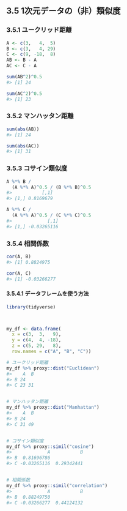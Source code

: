 ## 3.5 1次元データの（非）類似度

### 3.5.1 ユークリッド距離

```r
A <- c(3,   4,  5)
B <- c(3,   4, 29)
C <- c(9, -18,  8)
AB <- B - A
AC <- C - A

sum(AB^2)^0.5
#> [1] 24

sum(AC^2)^0.5
#> [1] 23
```

### 3.5.2 マンハッタン距離

```r
sum(abs(AB))
#> [1] 24

sum(abs(AC))
#> [1] 31
```

### 3.5.3 コサイン類似度

```r
A %*% B /
  (A %*% A)^0.5 / (B %*% B)^0.5
#>           [,1]
#> [1,] 0.8169679

A %*% C /
  (A %*% A)^0.5 / (C %*% C)^0.5
#>             [,1]
#> [1,] -0.03265116
```

### 3.5.4 相関係数

```r
cor(A, B)
#> [1] 0.8824975

cor(A, C)
#> [1] -0.03266277
```

#### 3.5.4.1 データフレームを使う方法

```r
library(tidyverse)



my_df <- data.frame(
  x = c(3,  3,   9),
  y = c(4,  4, -18),
  z = c(5, 29,   8),
  row.names = c("A", "B", "C"))

# ユークリッド距離
my_df %>% proxy::dist("Euclidean")
#>    A  B
#> B 24   
#> C 23 31


# マンハッタン距離
my_df %>% proxy::dist("Manhattan")
#>    A  B
#> B 24   
#> C 31 49


# コサイン類似度
my_df %>% proxy::simil("cosine")
#>             A           B
#> B  0.81696786            
#> C -0.03265116  0.29342441


# 相関係数
my_df %>% proxy::simil("correlation")
#>             A           B
#> B  0.88249750            
#> C -0.03266277  0.44124132
```

